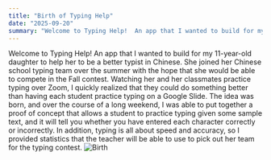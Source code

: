 ```yaml
---
title: "Birth of Typing Help"
date: "2025-09-20"
summary: "Welcome to Typing Help!  An app that I wanted to build for my 11-year-old daughter to help her to be a better typist in Chinese."
---
```


Welcome to Typing Help!  An app that I wanted to build for my 11-year-old daughter to help her to be a better typist in Chinese.  She joined her Chinese school typing team over the summer with the hope that she would be able to compete in the Fall contest.  Watching her and her classmates practice typing over Zoom, I quickly realized that they could do something better than having each student practice typing on a Google Slide.  The idea was born, and over the course of a long weekend, I was able to put together a proof of concept that allows a student to practice typing given some sample text, and it will tell you whether you have entered each character correctly or incorrectly.  In addition, typing is all about speed and accuracy, so I provided statistics that the teacher will be able to use to pick out her team for the typing contest.
![Birth](/images/blog/birth.png)

